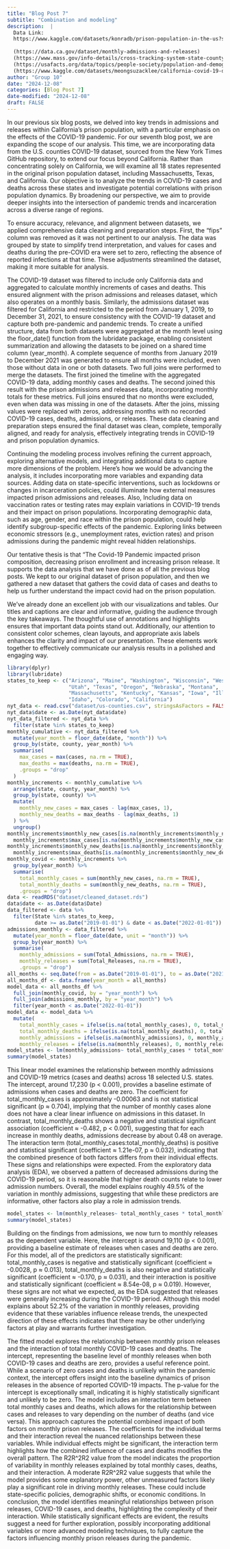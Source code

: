 ```yaml
---
title: "Blog Post 7"
subtitle: "Combination and modeling"
description:  |
  Data Link:
  https://www.kaggle.com/datasets/konradb/prison-population-in-the-us?select=populations_states.csv
 
  (https://data.ca.gov/dataset/monthly-admissions-and-releases)
  (https://www.mass.gov/info-details/cross-tracking-system-state-county-correctional-populations)
  (https://usafacts.org/data/topics/people-society/population-and-demographics/our-changing-population/state/california/?endDate=2020-01-01&startDate=2019-01-01)
  (https://www.kaggle.com/datasets/meongsuzacklee/california-covid-19-data)
author: "Group 10"
date: "2024-12-08"
categories: [Blog Post 7]
date-modified: "2024-12-08"
draft: FALSE
---
```


In our previous six blog posts, we delved into key trends in admissions and releases within California's prison population, with a particular emphasis on the effects of the COVID-19 pandemic. For our seventh blog post, we are expanding the scope of our analysis. This time, we are incorporating data from the U.S. counties COVID-19 dataset, sourced from the New York Times GitHub repository, to extend our focus beyond California.
Rather than concentrating solely on California, we will examine all 18 states represented in the original prison population dataset, including Massachusetts, Texas, and California. Our objective is to analyze the trends in COVID-19 cases and deaths across these states and investigate potential correlations with prison population dynamics. By broadening our perspective, we aim to provide deeper insights into the intersection of pandemic trends and incarceration across a diverse range of regions.
 
 
To ensure accuracy, relevance, and alignment between datasets, we applied comprehensive data cleaning and preparation steps. First, the "fips" column was removed as it was not pertinent to our analysis. The data was grouped by state to simplify trend interpretation, and values for cases and deaths during the pre-COVID era were set to zero, reflecting the absence of reported infections at that time. These adjustments streamlined the dataset, making it more suitable for analysis.
 
 
The COVID-19 dataset was filtered to include only California data and aggregated to calculate monthly increments of cases and deaths. This ensured alignment with the prison admissions and releases dataset, which also operates on a monthly basis. Similarly, the admissions dataset was filtered for California and restricted to the period from January 1, 2019, to December 31, 2021, to ensure consistency with the COVID-19 dataset and capture both pre-pandemic and pandemic trends.
To create a unified structure, data from both datasets were aggregated at the month level using the floor_date() function from the lubridate package, enabling consistent summarization and allowing the datasets to be joined on a shared time column (year_month). A complete sequence of months from January 2019 to December 2021 was generated to ensure all months were included, even those without data in one or both datasets.
Two full joins were performed to merge the datasets. The first joined the timeline with the aggregated COVID-19 data, adding monthly cases and deaths. The second joined this result with the prison admissions and releases data, incorporating monthly totals for these metrics. Full joins ensured that no months were excluded, even when data was missing in one of the datasets.
After the joins, missing values were replaced with zeros, addressing months with no recorded COVID-19 cases, deaths, admissions, or releases. These data cleaning and preparation steps ensured the final dataset was clean, complete, temporally aligned, and ready for analysis, effectively integrating trends in COVID-19 and prison population dynamics.

Continuing the modeling process involves refining the current approach, exploring alternative models, and integrating additional data to capture more dimensions of the problem. Here’s how we would be advancing the analysis, it includes incorporating more variables and expanding data sources.
Adding data on state-specific interventions, such as lockdowns or changes in incarceration policies, could illuminate how external measures impacted prison admissions and releases. Also, Including data on vaccination rates or testing rates may explain variations in COVID-19 trends and their impact on prison populations.
Incorporating demographic data, such as age, gender, and race within the prison population, could help identify subgroup-specific effects of the pandemic. Exploring links between economic stressors (e.g., unemployment rates, eviction rates) and prison admissions during the pandemic might reveal hidden relationships.

Our tentative thesis is that “The Covid-19 Pandemic impacted prison composition, decreasing prison enrollment and increasing prison release. It supports the data analysis that we have done as of all the previous blog posts. We kept to our original dataset of prison population, and then we gathered a new dataset that gathers the covid data of cases and deaths to help us further understand the impact covid had on the prison population.

We've already done an excellent job with our visualizations and tables. Our titles and captions are clear and informative, guiding the audience through the key takeaways. The thoughtful use of annotations and highlights ensures that important data points stand out. Additionally, our attention to consistent color schemes, clean layouts, and appropriate axis labels enhances the clarity and impact of our presentation. These elements work together to effectively communicate our analysis results in a polished and engaging way.

```r
library(dplyr)
library(lubridate)
states_to_keep <- c("Arizona", "Maine", "Washington", "Wisconsin", "West Virginia", 
                    "Utah", "Texas", "Oregon", "Nebraska", "Montana", 
                    "Massachusetts", "Kentucky", "Kansas", "Iowa", "Illinois", 
                    "Idaho", "Colorado", "California")
nyt_data <- read.csv("dataset/us-counties.csv", stringsAsFactors = FALSE)
nyt_data$date <- as.Date(nyt_data$date)
nyt_data_filtered <- nyt_data %>%
  filter(state %in% states_to_keep)
monthly_cumulative <- nyt_data_filtered %>%
  mutate(year_month = floor_date(date, "month")) %>%
  group_by(state, county, year_month) %>%
  summarise(
    max_cases = max(cases, na.rm = TRUE),
    max_deaths = max(deaths, na.rm = TRUE),
    .groups = "drop"
  )
monthly_increments <- monthly_cumulative %>%
  arrange(state, county, year_month) %>%
  group_by(state, county) %>%
  mutate(
    monthly_new_cases = max_cases - lag(max_cases, 1),
    monthly_new_deaths = max_deaths - lag(max_deaths, 1)
  ) %>%
  ungroup()
monthly_increments$monthly_new_cases[is.na(monthly_increments$monthly_new_cases)] <-
  monthly_increments$max_cases[is.na(monthly_increments$monthly_new_cases)]
monthly_increments$monthly_new_deaths[is.na(monthly_increments$monthly_new_deaths)] <-
  monthly_increments$max_deaths[is.na(monthly_increments$monthly_new_deaths)]
monthly_covid <- monthly_increments %>%
  group_by(year_month) %>%
  summarise(
    total_monthly_cases = sum(monthly_new_cases, na.rm = TRUE),
    total_monthly_deaths = sum(monthly_new_deaths, na.rm = TRUE),
    .groups = "drop")
data <- readRDS("dataset/cleaned_dataset.rds")
data$date <- as.Date(data$Date)
data_filtered <- data %>%
  filter(State %in% states_to_keep,
         date >= as.Date("2019-01-01") & date < as.Date("2022-01-01"))
admissions_monthly <- data_filtered %>%
  mutate(year_month = floor_date(date, unit = "month")) %>%
  group_by(year_month) %>%
  summarise(
    monthly_admissions = sum(Total_Admissions, na.rm = TRUE),
    monthly_releases = sum(Total_Releases, na.rm = TRUE),
    .groups = "drop")
all_months <- seq.Date(from = as.Date("2019-01-01"), to = as.Date("2021-12-01"), by = "month")
all_months_df <- data.frame(year_month = all_months)
model_data <- all_months_df %>%
  full_join(monthly_covid, by = "year_month") %>%
  full_join(admissions_monthly, by = "year_month") %>%
  filter(year_month < as.Date("2022-01-01"))
model_data <- model_data %>%
  mutate(
    total_monthly_cases = ifelse(is.na(total_monthly_cases), 0, total_monthly_cases),
    total_monthly_deaths = ifelse(is.na(total_monthly_deaths), 0, total_monthly_deaths),
    monthly_admissions = ifelse(is.na(monthly_admissions), 0, monthly_admissions),
    monthly_releases = ifelse(is.na(monthly_releases), 0, monthly_releases))
model_states <- lm(monthly_admissions~ total_monthly_cases * total_monthly_deaths, data = model_data)
summary(model_states)
```
This linear model examines the relationship between monthly admissions and COVID-19 metrics (cases and deaths) across 18 selected U.S. states. The intercept, around 17,230 (p < 0.001), provides a baseline estimate of admissions when cases and deaths are zero. The coefficient for total_monthly_cases is approximately -0.00063 and is not statistical significant (p ≈ 0.704), implying that the number of monthly cases alone does not have a clear linear influence on admissions in this dataset. In contrast, total_monthly_deaths shows a negative and statistical significant association (coefficient ≈ -0.482, p < 0.001), suggesting that for each increase in monthly deaths, admissions decrease by about 0.48 on average. The interaction term (total_monthly_cases:total_monthly_deaths) is positive and statistical significant (coefficient ≈ 1.21e-07, p ≈ 0.032), indicating that the combined presence of both factors differs from their individual effects.
These signs and relationships were expected. From the exploratory data analysis (EDA), we observed a pattern of decreased admissions during the COVID-19 period, so it is reasonable that higher death counts relate to lower admission numbers. Overall, the model explains roughly 49.5% of the variation in monthly admissions, suggesting that while these predictors are informative, other factors also play a role in admission trends.

```r
model_states <- lm(monthly_releases~ total_monthly_cases * total_monthly_deaths, data = model_data)
summary(model_states)
```
 
Building on the findings from admissions, we now turn to monthly releases as the dependent variable. Here, the intercept is around 19,110 (p < 0.001), providing a baseline estimate of releases when cases and deaths are zero. For this model, all of the predictors are statistically significant: total_monthly_cases is negative and statistically significant (coefficient ≈ -0.0028, p ≈ 0.013), total_monthly_deaths is also negative and statistically significant (coefficient ≈ -0.170, p ≈ 0.031), and their interaction is positive and statistically significant (coefficient ≈ 8.54e-08, p ≈ 0.019). However, these signs are not what we expected, as the EDA suggested that releases were generally increasing during the COVID-19 period. Although this model explains about 52.2% of the variation in monthly releases, providing evidence that these variables influence release trends, the unexpected direction of these effects indicates that there may be other underlying factors at play and warrants further investigation.

The fitted model explores the relationship between monthly prison releases and the interaction of total monthly COVID-19 cases and deaths. The intercept, representing the baseline level of monthly releases when both COVID-19 cases and deaths are zero, provides a useful reference point. While a scenario of zero cases and deaths is unlikely within the pandemic context, the intercept offers insight into the baseline dynamics of prison releases in the absence of reported COVID-19 impacts. The p-value for the intercept is exceptionally small, indicating it is highly statistically significant and unlikely to be zero.
The model includes an interaction term between total monthly cases and deaths, which allows for the relationship between cases and releases to vary depending on the number of deaths (and vice versa). This approach captures the potential combined impact of both factors on monthly prison releases. The coefficients for the individual terms and their interaction reveal the nuanced relationships between these variables. While individual effects might be significant, the interaction term highlights how the combined influence of cases and deaths modifies the overall pattern.
The R2R^2R2 value from the model indicates the proportion of variability in monthly releases explained by total monthly cases, deaths, and their interaction. A moderate R2R^2R2 value suggests that while the model provides some explanatory power, other unmeasured factors likely play a significant role in driving monthly releases. These could include state-specific policies, demographic shifts, or economic conditions.
In conclusion, the model identifies meaningful relationships between prison releases, COVID-19 cases, and deaths, highlighting the complexity of their interaction. While statistically significant effects are evident, the results suggest a need for further exploration, possibly incorporating additional variables or more advanced modeling techniques, to fully capture the factors influencing monthly prison releases during the pandemic.